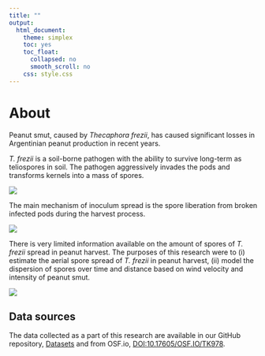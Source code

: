 ```yaml
---
title: ""
output:
  html_document:
    theme: simplex
    toc: yes
    toc_float:
      collapsed: no
      smooth_scroll: no
    css: style.css
---
```


# About

Peanut smut, caused by *Thecaphora frezii*, has caused significant losses in Argentinian peanut production in recent years.

*T. frezii* is a soil-borne pathogen with the ability to survive long-term as teliospores in soil.
The pathogen aggressively invades the pods and transforms kernels into a mass of spores.

![](figs_compendium/sdp.png)

The main mechanism of inoculum spread is the spore liberation from broken infected pods during the harvest process.

![](figs_compendium/harvest.png) 

There is very limited information available on the amount of spores of *T. frezii* spread in peanut harvest.
The purposes of this research were to (i) estimate the aerial spore spread of *T. frezii* in peanut harvest, (ii) model the dispersion of spores over time and distance based on wind velocity and intensity of peanut smut. 

![](figs_compendium/mm.png) 

## Data sources

The data collected as a part of this research are available in our GitHub repository, [Datasets](https://github.com/epifito/peanut_smut_aerial/tree/main/data) and from OSF.io, [DOI:10.17605/OSF.IO/TK978](https://doi.org/10.17605/OSF.IO/TK978).
